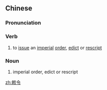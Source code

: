 ==Chinese==
{{zh-forms|alt=勅令}}

===Pronunciation===
{{zh-pron
|m=chìlìng
|c=cik1 ling6
|mn=thek-lēng
|cat=v,n
}}

===Verb===
{{zh-verb}}

# {{label|zh|archaic}} to [[issue]] an [[imperial]] [[order]], [[edict]] or [[rescript]]

===Noun===
{{zh-noun}}

# {{label|zh|archaic}} imperial order, edict or rescript

[[zh:敕令]]